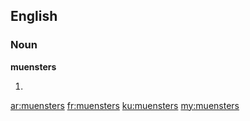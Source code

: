 ==English==
===Noun===
'''muensters'''

#{{plural of|muenster}}

[[ar:muensters]]
[[fr:muensters]]
[[ku:muensters]]
[[my:muensters]]